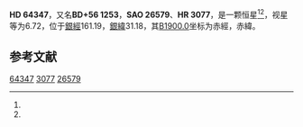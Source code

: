 {{Starbox begin
| name = HD 64347
}}
{{Starbox observe
| epoch = [[J2000.0|J2000.0]]
| constell = {{星座名待查}}<ref name=SIMBAD>{{cite web
 | url=http://simbad.u-strasbg.fr/simbad/sim-id?Ident=HR+3077
 | title =Pulsating variable Star
 | publisher=Centre de Données astronomiques de Strasbourg
 | work=SIMBAD
 | accessdate=2012-07-13}}</ref><ref name=DATA>{{cite web
 | url=http://vizier.u-strasbg.fr/viz-bin/VizieR-5?-out.add=.&-source=5050&-corr=PK=HR&-out.max=9999&HR=3077
 | title=VizieR Detailed Page
 | accessdate=2012-07-13
 | archive-date=2016-03-04
 | archive-url=https://web.archive.org/web/20160304210901/http://vizier.u-strasbg.fr/viz-bin/VizieR-5?-out.add=.&-source=5050&-corr=PK=HR&-out.max=9999&HR=3077
 | dead-url=no
 }}</ref>
| 星官 = 
| ra = {{RA|7|56|26.8}}<ref name=SIMBAD /><ref name=DATA />
| dec = {{DEC|+56|30|16}}<ref name=SIMBAD /><ref name=DATA />
| appmag_v = 6.72<ref name=SIMBAD /><ref name=DATA />
}}
{{Starbox character
| class = A2IV<ref name=SIMBAD /><ref name=DATA />
| b-v = <ref name=SIMBAD /><ref name=DATA />
| u-b = <ref name=SIMBAD /><ref name=DATA />
| r-i = <ref name=SIMBAD /><ref name=DATA />
| variable = 
}}
{{Starbox astrometry
| radial_v = 
| prop_mo_ra = 28
| parallax = 
| p_error = 
}}
{{Starbox catalog
| names =BD+56 1253，[[SAO星表|SAO]] 26579，[[HD星表|HD]] 64347，[[HR星表|HR]] 3077}}
{{Starbox reference |Simbad=HR+3077}}
{{Starbox end}}

'''HD 64347'''，又名'''BD+56 1253'''，'''SAO 26579'''、'''HR 3077'''，是一颗恒星<ref name=SIMBAD /><ref name=DATA />，视星等为6.72，位于[[銀道座標系|銀經]]161.19，[[銀道座標系|銀緯]]31.18，其[[B1900.0|B1900.0]]坐标为赤經{{RA|7|48|20.4}}，赤緯{{DEC|+56|31.18|3}}。

== 参考文献 ==
{{reflist}}

{{star-stub}}

[[Category:HD和HDE天體|64347]]
[[Category:HR天體|3077]]
[[Category:SAO天體|26579]]